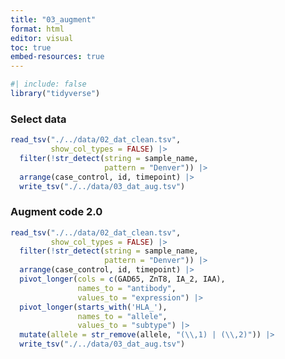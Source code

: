 ```yaml
---
title: "03_augment"
format: html
editor: visual
toc: true
embed-resources: true
---
```


```r
#| include: false
library("tidyverse")
```

### Select data

```r
read_tsv("./../data/02_dat_clean.tsv",
         show_col_types = FALSE) |>
  filter(!str_detect(string = sample_name,
                     pattern = "Denver")) |> 
  arrange(case_control, id, timepoint) |> 
  write_tsv("./../data/03_dat_aug.tsv")
```

### Augment code 2.0

```r
read_tsv("./../data/02_dat_clean.tsv",
         show_col_types = FALSE) |>
  filter(!str_detect(string = sample_name,
                     pattern = "Denver")) |> 
  arrange(case_control, id, timepoint) |> 
  pivot_longer(cols = c(GAD65, ZnT8, IA_2, IAA),
               names_to = "antibody", 
               values_to = "expression") |> 
  pivot_longer(starts_with('HLA_'), 
               names_to = "allele",
               values_to = "subtype") |> 
  mutate(allele = str_remove(allele, "(\\,1) | (\\,2)")) |> 
  write_tsv("./../data/03_dat_aug.tsv")
```
